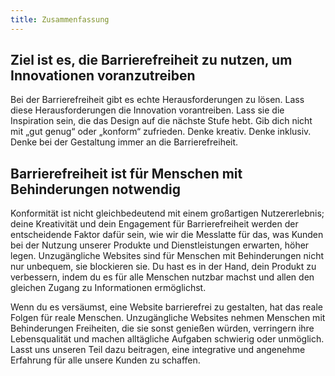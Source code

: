 ```yaml
---
title: Zusammenfassung
---
```


## Ziel ist es, die Barrierefreiheit zu nutzen, um Innovationen voranzutreiben

Bei der Barrierefreiheit gibt es echte Herausforderungen zu lösen. Lass diese Herausforderungen die
Innovation vorantreiben. Lass sie die Inspiration sein, die das Design auf die nächste Stufe hebt.
Gib dich nicht mit „gut genug“ oder „konform“ zufrieden. Denke kreativ. Denke inklusiv. Denke bei der
Gestaltung immer an die Barrierefreiheit.

## Barrierefreiheit ist für Menschen mit Behinderungen notwendig

Konformität ist nicht gleichbedeutend mit einem großartigen Nutzererlebnis; deine Kreativität und
dein Engagement für Barrierefreiheit werden der entscheidende Faktor dafür sein, wie wir die Messlatte
für das, was Kunden bei der Nutzung unserer Produkte und Dienstleistungen erwarten, höher legen.
Unzugängliche Websites sind für Menschen mit Behinderungen nicht nur unbequem, sie blockieren sie.
Du hast es in der Hand, dein Produkt zu verbessern, indem du es für alle Menschen nutzbar machst
und allen den gleichen Zugang zu Informationen ermöglichst.

Wenn du es versäumst, eine Website barrierefrei zu gestalten, hat das reale Folgen für reale
Menschen. Unzugängliche Websites nehmen Menschen mit Behinderungen Freiheiten, die sie sonst genießen
würden, verringern ihre Lebensqualität und machen alltägliche Aufgaben schwierig oder unmöglich.
Lasst uns unseren Teil dazu beitragen, eine integrative und angenehme Erfahrung für alle unsere
Kunden zu schaffen.
